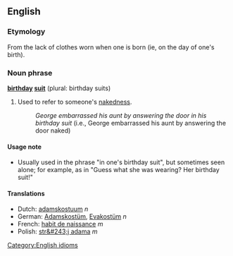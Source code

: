 ==English==
===Etymology===
From the lack of clothes worn when one is born (ie, on the day of one's birth).

===Noun phrase===
'''[[birthday]] [[suit]]''' (plural: birthday suits)

#Used to refer to someone's [[nakedness]].
#:''George embarrassed his aunt by answering the door in his birthday suit'' (i.e., George embarrassed his aunt by answering the door naked)

====Usage note====
*Usually used in the phrase "in one's birthday suit", but sometimes seen alone; for example, as in "Guess what she was wearing?  Her birthday suit!"

====Translations====
*Dutch: [[adamskostuum]] ''n''
*German: [[Adamskostüm]], [[Evakostüm]] ''n''
*French: [[habit de naissance]] ''m''
*Polish: [[str&#243;j adama]] ''m''

[[Category:English idioms]]